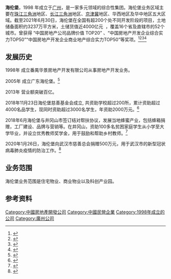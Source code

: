 {{Advert|time=2021-10-16T00:51:16+00:00}}
{{Infobox company
| name             = 海伦堡
| logo             = 
| type             = [[私人公司|私人公司]]
| genre            =
| fate             =
| predecessor      =
| successor        =
| foundation       = 1998
| founder          = 
| defunct          =
| location_city    = 
| location_country = 
| location         =
| locations        =
| area_served      = 
| key_people       =
| industry         = [[房地产|房地产]]
| products         =
| services         = 房地产开发
| market cap       =
| revenue          = 
| operating_income =
| net_income       =
| aum              =
| assets           =
| equity           =
| owner            = 
| num_employees    = 489+
| parent           =
| divisions        =
| subsid           =
}}
'''海伦堡'''，1998 年成立于[[广州|广州]]，是一家多元领域的综合性集团。海伦堡业务区域主要在[[珠江三角洲|珠江三角洲]]地区、[[长江|长江]][[三角洲|三角洲]]地区、[[京津冀|京津冀]]地区、华西地区及华中地区五大区域。截至2021年6月30日，海伦堡在全国有超200个处不同开发阶段的项目，土地储备面积约3237万平方米，土储货值近4000亿元  ，覆盖16个省及直辖市的52个城市。曾获得 “中国房地产公司品牌价值 TOP20” 、“中国房地产开发企业综合实力TOP50”“中国房地产开发企业商业地产综合实力TOP50”等奖项。<ref>{{Cite web |url=https://finance.ifeng.com/c/8AMIrOT3r6e |title=从逆势融资到积极偿债 看海伦堡如何穿越市场波动期 |access-date=2021-10-15 |archive-date=2021-10-26 |archive-url=https://web.archive.org/web/20211026205616/https://finance.ifeng.com/c/8AMIrOT3r6e |dead-url=no }}</ref><ref>{{Cite web |url=http://news.iresearch.cn/yx/2021/10/400928.shtml?from=singlemessage |title=海伦堡旗下海悦生活物业，去年收益高达6.76亿 |access-date=2021-10-15 |archive-date=2021-10-26 |archive-url=https://web.archive.org/web/20211026093901/http://news.iresearch.cn/yx/2021/10/400928.shtml%3Ffrom%3Dsinglemessage |dead-url=no }}</ref><ref>{{Cite web |url=http://china.qianlong.com/2021/1015/6400026.shtml |title=海伦堡海悦生活这几年发展迅猛 谋求新机遇赴港IPO |access-date=2021-10-15 |archive-date=2021-10-22 |archive-url=https://web.archive.org/web/20211022225016/http://china.qianlong.com/2021/1015/6400026.shtml |dead-url=no }}</ref><ref>{{Cite web |url=http://www.lzbs.com.cn/fashion/2021-08/17/content_4828477.htm |title=海伦堡中国：风起浦江 再造世界 |access-date=2021-10-15 |archive-date=2021-10-23 |archive-url=https://web.archive.org/web/20211023223424/http://www.lzbs.com.cn/fashion/2021-08/17/content_4828477.htm |dead-url=no }}</ref>
== 发展历史 ==
1998年 成立番禺华景房地产开发有限公司从事房地产开发业务。

2005年 成立广东海伦堡。<ref>{{Cite web |url=https://xw.qq.com/cmsid/20200921A03L1S00 |title=快讯：海伦堡成立广州海荣鑫置业 注册资本1000万元 |access-date=2021-10-18 |archive-date=2021-10-20 |archive-url=https://web.archive.org/web/20211020214722/https://xw.qq.com/cmsid/20200921A03L1S00 |dead-url=no }}</ref>

2013年 营业额突破百亿。 

2018年11月23日海伦堡慈善基金会成立, 共资助学校超过200所，累计资助超过4000名品学生，现同时资助超过3000名学生，年资助2000万元。<ref>{{Cite web |url=https://zhanjiang.focus.cn/zixun/8d1cc6bd2db155e8.html |title=助力乡村振兴 海伦堡获颁广东扶贫济困红棉杯金杯奖 |access-date=2021-10-18 |archive-date=2021-10-20 |archive-url=https://web.archive.org/web/20211020002939/https://zhanjiang.focus.cn/zixun/8d1cc6bd2db155e8.html |dead-url=no }}</ref>

2018年6月海伦堡与井冈山市签订结对帮扶协议，发展当地蜂蜜产业，包括蜂箱捐赠，工厂建设、品牌与营销等。在井冈山，资助100多名贫困家庭学生从小学至大学毕业，并设立优秀教师奖学金，用于鼓励和帮助乡村教师。<ref>{{Cite web |url=https://new.qq.com/omn/20210330/20210330A0BXZE00.html |title=海伦堡“造蜜式”产业帮扶，为乡村振兴引“活水” |access-date=2021-10-18 |archive-date=2021-10-18 |archive-url=https://web.archive.org/web/20211018080124/https://new.qq.com/omn/20210330/20210330A0BXZE00.html |dead-url=no }}</ref>

2020年1月26日，海伦堡向武汉市慈善总会捐赠500万元，用于武汉市的新型冠状病毒肺炎疫情的防治工作。<ref>{{Cite web |url=http://www.chinajsb.cn/html/202002/06/7825.html |title=防控疫情阻击战 责任地产在行动！ |access-date=2021-10-18 |archive-date=2021-10-19 |archive-url=https://web.archive.org/web/20211019054615/http://www.chinajsb.cn/html/202002/06/7825.html |dead-url=no }}</ref>
== 业务范围 ==
海伦堡业务范围是住宅物业、商业物业以及科创产业园。
== 参考资料 ==
{{reflist|2}}

[[Category:中國房地產開發公司|Category:中國房地產開發公司]]
[[Category:中國民營企業|Category:中國民營企業]]
[[Category:1998年成立的公司|Category:1998年成立的公司]]
[[Category:廣州公司|Category:廣州公司]]